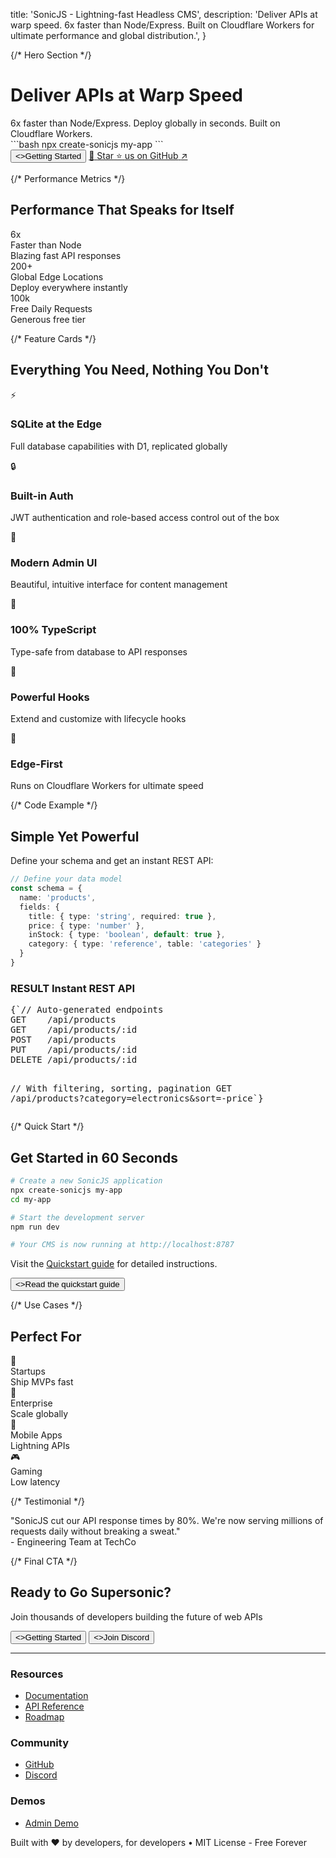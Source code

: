 
  title: 'SonicJS - Lightning-fast Headless CMS',
  description:
    'Deliver APIs at warp speed. 6x faster than Node/Express. Built on Cloudflare Workers for ultimate performance and global distribution.',
}

<HeroPattern />

{/* Hero Section */}

<div className="text-center">
  <h1 className="text-5xl md:text-6xl font-black tracking-tight mb-6 bg-gradient-to-r from-blue-600 via-purple-600 to-pink-600 bg-clip-text text-transparent">
    Deliver APIs at Warp Speed
  </h1>

  <div className="text-xl text-gray-700 dark:text-gray-300 mb-8 max-w-2xl mx-auto">
    <span className="font-bold text-gray-900 dark:text-white">6x faster</span> than Node/Express.
    Deploy globally in <span className="font-bold text-gray-900 dark:text-white">seconds</span>.
    Built on Cloudflare Workers.
  </div>

  <div className="mb-8 max-w-md mx-auto">
    ```bash
    npx create-sonicjs my-app
    ```
  </div>

  <div className="flex flex-col sm:flex-row gap-4 justify-center mb-12">
    <Button href="/quickstart" arrow="right">
      <>Getting Started</>
    </Button>
    <a
      href="https://github.com/lane711/sonicjs"
      target="_blank"
      rel="noopener noreferrer"
      className="group relative inline-flex items-center gap-2 px-6 py-3 bg-gradient-to-r from-gray-900 via-gray-800 to-gray-900 dark:from-white dark:via-gray-100 dark:to-white text-white dark:text-gray-900 font-semibold rounded-lg overflow-hidden transition-all duration-300 hover:scale-105 hover:shadow-2xl border-2 border-gray-700 dark:border-gray-300"
    >
      <span className="absolute inset-0 bg-gradient-to-r from-yellow-400/20 via-orange-400/20 to-yellow-400/20 animate-pulse"></span>
      <span className="relative flex items-center gap-2">
        <span className="animate-bounce">🙏</span>
        <span>Star</span>
        <span className="inline-block animate-spin-slow">⭐</span>
        <span>us on GitHub</span>
        <span className="transform transition-transform duration-300 group-hover:translate-x-1 group-hover:-translate-y-1">↗️</span>
      </span>
      <span className="absolute inset-0 flex items-center justify-center opacity-0 group-hover:opacity-100 transition-opacity duration-300">
        <span className="absolute w-full h-full bg-gradient-to-r from-yellow-400/10 via-orange-400/10 to-yellow-400/10 animate-pulse"></span>
      </span>
    </a>
  </div>
</div>

{/* Performance Metrics */}

## Performance That Speaks for Itself

<div className="grid grid-cols-1 md:grid-cols-3 gap-6 my-12">
  <div className="text-center p-8 rounded-xl bg-gradient-to-br from-blue-500/10 via-blue-400/5 to-cyan-500/10 dark:from-blue-500/20 dark:via-blue-400/10 dark:to-cyan-500/20 border border-blue-200/50 dark:border-blue-700/50 shadow-lg hover:shadow-xl hover:scale-105 transition-all duration-300">
    <div className="text-6xl font-black bg-gradient-to-br from-blue-600 to-cyan-500 dark:from-blue-400 dark:to-cyan-300 bg-clip-text text-transparent mb-3">6x</div>
    <div className="text-lg font-bold mb-1 text-gray-900 dark:text-white">Faster than Node</div>
    <div className="text-sm text-gray-600 dark:text-gray-400">Blazing fast API responses</div>
  </div>
  <div className="text-center p-8 rounded-xl bg-gradient-to-br from-purple-500/10 via-purple-400/5 to-pink-500/10 dark:from-purple-500/20 dark:via-purple-400/10 dark:to-pink-500/20 border border-purple-200/50 dark:border-purple-700/50 shadow-lg hover:shadow-xl hover:scale-105 transition-all duration-300">
    <div className="text-6xl font-black bg-gradient-to-br from-purple-600 to-pink-500 dark:from-purple-400 dark:to-pink-300 bg-clip-text text-transparent mb-3">200+</div>
    <div className="text-lg font-bold mb-1 text-gray-900 dark:text-white">Global Edge Locations</div>
    <div className="text-sm text-gray-600 dark:text-gray-400">Deploy everywhere instantly</div>
  </div>
  <div className="text-center p-8 rounded-xl bg-gradient-to-br from-pink-500/10 via-rose-400/5 to-orange-500/10 dark:from-pink-500/20 dark:via-rose-400/10 dark:to-orange-500/20 border border-pink-200/50 dark:border-pink-700/50 shadow-lg hover:shadow-xl hover:scale-105 transition-all duration-300">
    <div className="text-6xl font-black bg-gradient-to-br from-pink-600 to-orange-500 dark:from-pink-400 dark:to-orange-300 bg-clip-text text-transparent mb-3">100k</div>
    <div className="text-lg font-bold mb-1 text-gray-900 dark:text-white">Free Daily Requests</div>
    <div className="text-sm text-gray-600 dark:text-gray-400">Generous free tier</div>
  </div>
</div>

{/* Feature Cards */}

## Everything You Need, Nothing You Don't

<div className="grid grid-cols-1 md:grid-cols-2 lg:grid-cols-3 gap-6 my-12">
  <div className="group relative overflow-hidden border border-yellow-200/50 dark:border-yellow-700/50 bg-gradient-to-br from-yellow-50/50 via-amber-50/30 to-orange-50/50 dark:from-yellow-900/20 dark:via-amber-900/10 dark:to-orange-900/20 rounded-xl p-6 hover:shadow-xl hover:scale-105 transition-all duration-300">
    <div className="text-5xl mb-4 transform group-hover:scale-110 transition-transform duration-300">⚡</div>
    <h3 className="text-lg font-bold mb-2 text-gray-900 dark:text-white">SQLite at the Edge</h3>
    <p className="text-gray-600 dark:text-gray-300 text-sm">Full database capabilities with D1, replicated globally</p>
    <div className="absolute top-0 right-0 w-20 h-20 bg-yellow-400/10 dark:bg-yellow-400/5 rounded-full -mr-10 -mt-10"></div>
  </div>

  <div className="group relative overflow-hidden border border-green-200/50 dark:border-green-700/50 bg-gradient-to-br from-green-50/50 via-emerald-50/30 to-teal-50/50 dark:from-green-900/20 dark:via-emerald-900/10 dark:to-teal-900/20 rounded-xl p-6 hover:shadow-xl hover:scale-105 transition-all duration-300">
    <div className="text-5xl mb-4 transform group-hover:scale-110 transition-transform duration-300">🔒</div>
    <h3 className="text-lg font-bold mb-2 text-gray-900 dark:text-white">Built-in Auth</h3>
    <p className="text-gray-600 dark:text-gray-300 text-sm">JWT authentication and role-based access control out of the box</p>
    <div className="absolute top-0 right-0 w-20 h-20 bg-green-400/10 dark:bg-green-400/5 rounded-full -mr-10 -mt-10"></div>
  </div>

  <div className="group relative overflow-hidden border border-purple-200/50 dark:border-purple-700/50 bg-gradient-to-br from-purple-50/50 via-violet-50/30 to-indigo-50/50 dark:from-purple-900/20 dark:via-violet-900/10 dark:to-indigo-900/20 rounded-xl p-6 hover:shadow-xl hover:scale-105 transition-all duration-300">
    <div className="text-5xl mb-4 transform group-hover:scale-110 transition-transform duration-300">🎨</div>
    <h3 className="text-lg font-bold mb-2 text-gray-900 dark:text-white">Modern Admin UI</h3>
    <p className="text-gray-600 dark:text-gray-300 text-sm">Beautiful, intuitive interface for content management</p>
    <div className="absolute top-0 right-0 w-20 h-20 bg-purple-400/10 dark:bg-purple-400/5 rounded-full -mr-10 -mt-10"></div>
  </div>

  <div className="group relative overflow-hidden border border-blue-200/50 dark:border-blue-700/50 bg-gradient-to-br from-blue-50/50 via-sky-50/30 to-cyan-50/50 dark:from-blue-900/20 dark:via-sky-900/10 dark:to-cyan-900/20 rounded-xl p-6 hover:shadow-xl hover:scale-105 transition-all duration-300">
    <div className="text-5xl mb-4 transform group-hover:scale-110 transition-transform duration-300">📘</div>
    <h3 className="text-lg font-bold mb-2 text-gray-900 dark:text-white">100% TypeScript</h3>
    <p className="text-gray-600 dark:text-gray-300 text-sm">Type-safe from database to API responses</p>
    <div className="absolute top-0 right-0 w-20 h-20 bg-blue-400/10 dark:bg-blue-400/5 rounded-full -mr-10 -mt-10"></div>
  </div>

  <div className="group relative overflow-hidden border border-pink-200/50 dark:border-pink-700/50 bg-gradient-to-br from-pink-50/50 via-rose-50/30 to-red-50/50 dark:from-pink-900/20 dark:via-rose-900/10 dark:to-red-900/20 rounded-xl p-6 hover:shadow-xl hover:scale-105 transition-all duration-300">
    <div className="text-5xl mb-4 transform group-hover:scale-110 transition-transform duration-300">🔌</div>
    <h3 className="text-lg font-bold mb-2 text-gray-900 dark:text-white">Powerful Hooks</h3>
    <p className="text-gray-600 dark:text-gray-300 text-sm">Extend and customize with lifecycle hooks</p>
    <div className="absolute top-0 right-0 w-20 h-20 bg-pink-400/10 dark:bg-pink-400/5 rounded-full -mr-10 -mt-10"></div>
  </div>

  <div className="group relative overflow-hidden border border-orange-200/50 dark:border-orange-700/50 bg-gradient-to-br from-orange-50/50 via-amber-50/30 to-yellow-50/50 dark:from-orange-900/20 dark:via-amber-900/10 dark:to-yellow-900/20 rounded-xl p-6 hover:shadow-xl hover:scale-105 transition-all duration-300">
    <div className="text-5xl mb-4 transform group-hover:scale-110 transition-transform duration-300">🚀</div>
    <h3 className="text-lg font-bold mb-2 text-gray-900 dark:text-white">Edge-First</h3>
    <p className="text-gray-600 dark:text-gray-300 text-sm">Runs on Cloudflare Workers for ultimate speed</p>
    <div className="absolute top-0 right-0 w-20 h-20 bg-orange-400/10 dark:bg-orange-400/5 rounded-full -mr-10 -mt-10"></div>
  </div>
</div>

{/* Code Example */}

## Simple Yet Powerful

Define your schema and get an instant REST API:

```typescript {{ title: 'Define Your Schema' }}
// Define your data model
const schema = {
  name: 'products',
  fields: {
    title: { type: 'string', required: true },
    price: { type: 'number' },
    inStock: { type: 'boolean', default: true },
    category: { type: 'reference', table: 'categories' }
  }
}
```

<div className="my-6 p-6 border border-green-200 dark:border-green-800 bg-green-50 dark:bg-green-900/20 rounded-xl">
  <h3 className="text-lg font-semibold mb-4 flex items-center text-gray-900 dark:text-white">
    <span className="bg-green-100 dark:bg-green-900/30 text-green-800 dark:text-green-300 text-xs font-bold px-2 py-1 rounded mr-2">RESULT</span>
    Instant REST API
  </h3>
  <pre className="text-sm text-gray-800 dark:text-gray-200 overflow-x-auto">
{`// Auto-generated endpoints
GET    /api/products
GET    /api/products/:id
POST   /api/products
PUT    /api/products/:id
DELETE /api/products/:id

// With filtering, sorting, pagination
GET /api/products?category=electronics&sort=-price`}
  </pre>
</div>

{/* Quick Start */}

## Get Started in 60 Seconds

```bash {{ title: 'Installation' }}
# Create a new SonicJS application
npx create-sonicjs my-app
cd my-app

# Start the development server
npm run dev

# Your CMS is now running at http://localhost:8787
```

Visit the [Quickstart guide](/quickstart) for detailed instructions.

<div className="not-prose my-8">
  <Button href="/quickstart" variant="text" arrow="right">
    <>Read the quickstart guide</>
  </Button>
</div>

{/* Use Cases */}

## Perfect For

<div className="grid grid-cols-2 md:grid-cols-4 gap-4 my-12">
  <div className="text-center p-6 border border-gray-200 dark:border-gray-700 rounded-xl">
    <div className="text-4xl mb-2">🚀</div>
    <div className="font-semibold mb-1">Startups</div>
    <div className="text-sm text-gray-600 dark:text-gray-400">Ship MVPs fast</div>
  </div>
  <div className="text-center p-6 border border-gray-200 dark:border-gray-700 rounded-xl">
    <div className="text-4xl mb-2">🏢</div>
    <div className="font-semibold mb-1">Enterprise</div>
    <div className="text-sm text-gray-600 dark:text-gray-400">Scale globally</div>
  </div>
  <div className="text-center p-6 border border-gray-200 dark:border-gray-700 rounded-xl">
    <div className="text-4xl mb-2">📱</div>
    <div className="font-semibold mb-1">Mobile Apps</div>
    <div className="text-sm text-gray-600 dark:text-gray-400">Lightning APIs</div>
  </div>
  <div className="text-center p-6 border border-gray-200 dark:border-gray-700 rounded-xl">
    <div className="text-4xl mb-2">🎮</div>
    <div className="font-semibold mb-1">Gaming</div>
    <div className="text-sm text-gray-600 dark:text-gray-400">Low latency</div>
  </div>
</div>

{/* Testimonial */}

<div className="my-12 p-8 bg-gradient-to-r from-blue-50 to-purple-50 dark:from-blue-900/20 dark:to-purple-900/20 rounded-xl border border-blue-200 dark:border-blue-800">
  <div className="text-xl italic text-gray-700 dark:text-gray-300 mb-4">
    "SonicJS cut our API response times by 80%. We're now serving millions of requests daily without breaking a sweat."
  </div>
  <div className="text-sm text-gray-600 dark:text-gray-400">
    - Engineering Team at TechCo
  </div>
</div>

{/* Final CTA */}

## Ready to Go Supersonic?

Join thousands of developers building the future of web APIs

<div className="flex flex-col sm:flex-row gap-4 justify-center my-8">
  <Button href="/quickstart" arrow="right">
    <>Getting Started</>
  </Button>
  <Button href="https://discord.gg/8bMy6bv3sZ" variant="outline">
    <>Join Discord</>
  </Button>
</div>

---

### Resources

- [Documentation](/quickstart)
- [API Reference](/api)
- [Roadmap](/roadmap)

### Community

- [GitHub](https://github.com/lane711/sonicjs)
- [Discord](https://discord.gg/8bMy6bv3sZ)

### Demos

- [Admin Demo](https://demo.sonicjs.com)

Built with ❤️ by developers, for developers • MIT License - Free Forever
